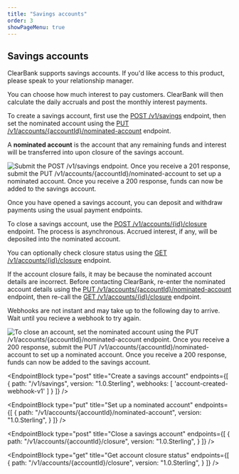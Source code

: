 ```yaml
---
title: "Savings accounts"
order: 3
showPageMenu: true
---
```




## Savings accounts

ClearBank supports savings accounts. If you'd like access to this product, please speak to your relationship manager.

You can choose how much interest to pay customers. ClearBank will then calculate the daily accruals and post the monthly interest payments.

To create a savings account, first use the [POST /v1/savings](#create-a-savings-account) endpoint, then set the nominated account using the [PUT /v1/accounts/{accountId}/nominated-account](#set-up-a-nominated-account) endpoint.

<Callout colour="blue">
A <strong>nominated account</strong> is the account that any remaining funds and interest will be transferred into upon closure of the savings account.
</Callout>

![Submit the POST /v1/savings endpoint. Once you receive a 201 response, submit the PUT /v1/accounts/{accountId}/nominated-account to set up a nominated account. Once you receive a 200 response, funds can now be added to the savings account.](/assets/images/savings-account-open.svg)

Once you have opened a savings account, you can deposit and withdraw payments using the usual payment endpoints.

To close a savings account, use the [POST /v1/accounts/{id}/closure](#close-a-savings-account) endpoint. The process is asynchronous. Accrued interest, if any, will be deposited into the nominated account.

You can optionally check closure status using the [GET /v1/accounts/{id}/closure](#get-account-closure-status) endpoint.

If the account closure fails, it may be because the nominated account details are incorrect. Before contacting ClearBank, re-enter the nominated account details using the [PUT /v1/accounts/{accountId}/nominated-account](#set-up-a-nominated-account) endpoint, then re-call the [GET /v1/accounts/{id}/closure](#get-account-closure-status) endpoint.

<Callout colour="blue">
Webhooks are not instant and may take up to the following day to arrive. Wait until you recieve a webhook to try again.
</Callout>

![To close an account, set the nominated account using the PUT /v1/accounts/{accountId}/nominated-account endpoint. Once you receive a 200 response, submit the PUT /v1/accounts/{accountId}/nominated-account to set up a nominated account. Once you receive a 200 response, funds can now be added to the savings account.](/assets/images/savings-account-close.svg)

<EndpointBlock
  type="post"
  title="Create a savings account"
  endpoints={[
    {
      path: "/v1/savings",
      version: "1.0.Sterling",
       webhooks: [
        'account-created-webhook-v1'
      ]
    }
  ]}
/>

<WebhookPlaceholder render='account-created-webhook-v1' />

<EndpointBlock
  type="put"
  title="Set up a nominated account"
  endpoints={[
    {
      path: "/v1/accounts/{accountId}/nominated-account",
      version: "1.0.Sterling",
    }
  ]}
/>

<EndpointBlock
  type="post"
  title="Close a savings account"
  endpoints={[
    {
      path: "/v1/accounts/{accountId}/closure",
      version: "1.0.Sterling",
    }
  ]}
/>

<EndpointBlock
  type="get"
  title="Get account closure status"
  endpoints={[
    {
      path: "/v1/accounts/{accountId}/closure",
      version: "1.0.Sterling",
    }
  ]}
/>

<WebhookPlaceholder render='account-closure-completed-webhook-v1' />
<WebhookPlaceholder render='account-closure-failed-webhook-v1' />